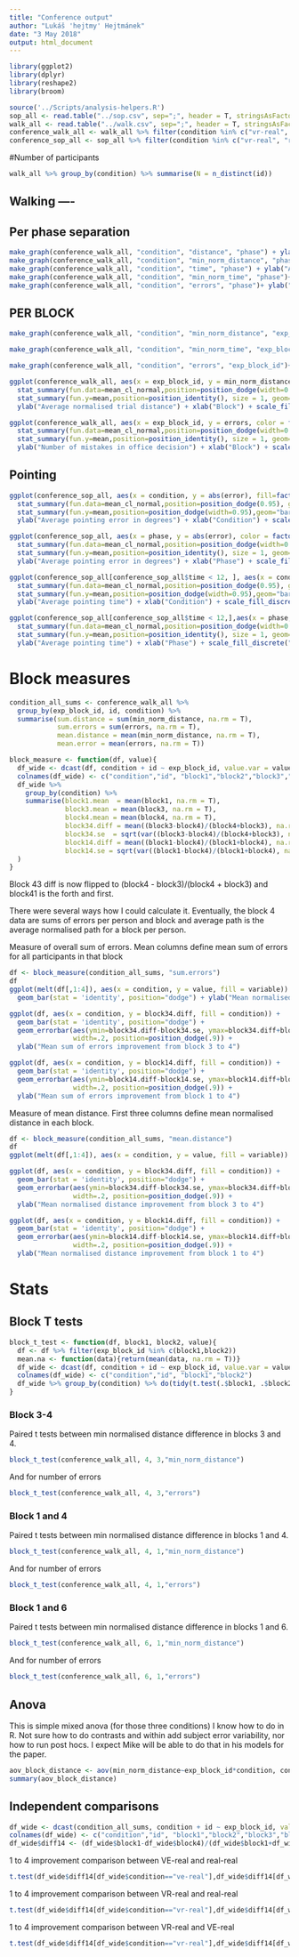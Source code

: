 ```yaml
---
title: "Conference output"
author: "Lukáš 'hejtmy' Hejtmánek"
date: "3 May 2018"
output: html_document
---
```


```r
library(ggplot2)
library(dplyr)
library(reshape2)
library(broom)

source('../Scripts/analysis-helpers.R')
sop_all <- read.table("../sop.csv", sep=";", header = T, stringsAsFactors = F)
walk_all <- read.table("../walk.csv", sep=";", header = T, stringsAsFactors = F)
conference_walk_all <- walk_all %>% filter(condition %in% c("vr-real", "real-real", "ve-real"))
conference_sop_all <- sop_all %>% filter(condition %in% c("vr-real", "real-real", "ve-real"))
```

#Number of participants
```r
walk_all %>% group_by(condition) %>% summarise(N = n_distinct(id))
```

## Walking ----

## Per phase separation
```r
make_graph(conference_walk_all, "condition", "distance", "phase") + ylab("Average absolute trial distance") + xlab("condition") + scale_fill_discrete(name = "Phase")
make_graph(conference_walk_all, "condition", "min_norm_distance", "phase") + ylab("Average normalised trial distance") + xlab("condition") + scale_fill_discrete(name = "Phase")
make_graph(conference_walk_all, "condition", "time", "phase") + ylab("Average absolute trial duration") + xlab("condition") + scale_fill_discrete(name = "Phase")
make_graph(conference_walk_all, "condition", "min_norm_time", "phase")+ ylab("Average normalised trial duration") + xlab("condition") + scale_fill_discrete(name = "Phase")
make_graph(conference_walk_all, "condition", "errors", "phase")+ ylab("Average number of errors") + xlab("condition") + scale_fill_discrete(name = "Phase")
```

## PER BLOCK
```r
make_graph(conference_walk_all, "condition", "min_norm_distance", "exp_block_id") + ylab("Average normalised trial distance") + xlab("condition") + scale_fill_discrete(name = "Block")

make_graph(conference_walk_all, "condition", "min_norm_time", "exp_block_id") + ylab("Average normalised trial duration") + xlab("condition") + scale_fill_discrete(name = "Block")

make_graph(conference_walk_all, "condition", "errors", "exp_block_id")+ ylab("Average number of errors") + xlab("condition") + scale_fill_discrete(name = "Block")

ggplot(conference_walk_all, aes(x = exp_block_id, y = min_norm_distance, color = factor(condition))) +
  stat_summary(fun.data=mean_cl_normal,position=position_dodge(width=0.1), width = 0.2, geom="errorbar") + 
  stat_summary(fun.y=mean,position=position_identity(), size = 1, geom="line") + 
  ylab("Average normalised trial distance") + xlab("Block") + scale_fill_discrete("Condition")

ggplot(conference_walk_all, aes(x = exp_block_id, y = errors, color = factor(condition))) +
  stat_summary(fun.data=mean_cl_normal,position=position_dodge(width=0.1), width = 0.2, geom="errorbar") + 
  stat_summary(fun.y=mean,position=position_identity(), size = 1, geom="line") + 
  ylab("Number of mistakes in office decision") + xlab("Block") + scale_fill_discrete("Condition")

```

## Pointing
```r
ggplot(conference_sop_all, aes(x = condition, y = abs(error), fill=factor(phase))) +
  stat_summary(fun.data=mean_cl_normal,position=position_dodge(0.95), geom="errorbar") + 
  stat_summary(fun.y=mean,position=position_dodge(width=0.95),geom="bar") +
  ylab("Average pointing error in degrees") + xlab("Condition") + scale_fill_discrete("Phase")

ggplot(conference_sop_all, aes(x = phase, y = abs(error), color = factor(condition))) +
  stat_summary(fun.data=mean_cl_normal,position=position_dodge(width=0.1), width = 0.2, geom="errorbar") + 
  stat_summary(fun.y=mean,position=position_identity(), size = 1, geom="line") + 
  ylab("Average pointing error in degrees") + xlab("Phase") + scale_fill_discrete("Condition")

ggplot(conference_sop_all[conference_sop_all$time < 12, ], aes(x = condition, y = time, fill=factor(phase))) +
  stat_summary(fun.data=mean_cl_normal,position=position_dodge(0.95), geom="errorbar") + 
  stat_summary(fun.y=mean,position=position_dodge(width=0.95),geom="bar") +
  ylab("Average pointing time") + xlab("Condition") + scale_fill_discrete("Phase")

ggplot(conference_sop_all[conference_sop_all$time < 12,],aes(x = phase, y = time, color = factor(condition))) +
  stat_summary(fun.data=mean_cl_normal,position=position_dodge(width=0.1), width = 0.2, geom="errorbar") + 
  stat_summary(fun.y=mean,position=position_identity(), size = 1, geom="line") + 
  ylab("Average pointing time") + xlab("Phase") + scale_fill_discrete("Condition")

```

# Block measures

```r
condition_all_sums <- conference_walk_all %>% 
  group_by(exp_block_id, id, condition) %>% 
  summarise(sum.distance = sum(min_norm_distance, na.rm = T), 
            sum.errors = sum(errors, na.rm = T),
            mean.distance = mean(min_norm_distance, na.rm = T),
            mean.error = mean(errors, na.rm = T))

block_measure <- function(df, value){
  df_wide <- dcast(df, condition + id ~ exp_block_id, value.var = value)
  colnames(df_wide) <- c("condition","id", "block1","block2","block3","block4","block5","block6")
  df_wide %>% 
    group_by(condition) %>%
    summarise(block1.mean  = mean(block1, na.rm = T),
              block3.mean = mean(block3, na.rm = T),
              block4.mean = mean(block4, na.rm = T),
              block34.diff = mean((block3-block4)/(block4+block3), na.rm = T),
              block34.se  = sqrt(var((block3-block4)/(block4+block3), na.rm = T)/sum(!is.na(block3-block4))),
              block14.diff = mean((block1-block4)/(block1+block4), na.rm = T),
              block14.se = sqrt(var((block1-block4)/(block1+block4), na.rm = T)/sum(!is.na(block1-block4)))
  )
}
```
Block 43 diff is now flipped to (block4 - block3)/(block4 + block3) and block41 is the forth and first. 

There were several ways how I could calculate it. Eventually, the block 4 data are sums of errors per person and block and average path is the average normalised path for a block per person.  

Measure of overall sum of errors. Mean columns define mean sum of errors for all participants in that block
```r
df <- block_measure(condition_all_sums, "sum.errors")
df
ggplot(melt(df[,1:4]), aes(x = condition, y = value, fill = variable)) + 
  geom_bar(stat = 'identity', position="dodge") + ylab("Mean normalised distance")

ggplot(df, aes(x = condition, y = block34.diff, fill = condition)) + 
  geom_bar(stat = 'identity', position="dodge") + 
  geom_errorbar(aes(ymin=block34.diff-block34.se, ymax=block34.diff+block34.se), 
                width=.2, position=position_dodge(.9)) +
  ylab("Mean sum of errors improvement from block 3 to 4")

ggplot(df, aes(x = condition, y = block14.diff, fill = condition)) + 
  geom_bar(stat = 'identity', position="dodge") + 
  geom_errorbar(aes(ymin=block14.diff-block14.se, ymax=block14.diff+block14.se), 
                width=.2, position=position_dodge(.9)) +
  ylab("Mean sum of errors improvement from block 1 to 4")
```

Measure of mean distance. First three columns define mean normalised distance in each block.
```r
df <- block_measure(condition_all_sums, "mean.distance")
df
ggplot(melt(df[,1:4]), aes(x = condition, y = value, fill = variable)) + geom_bar(stat = 'identity', position="dodge") + ylab("Mean normalised distance")

ggplot(df, aes(x = condition, y = block34.diff, fill = condition)) + 
  geom_bar(stat = 'identity', position="dodge") + 
  geom_errorbar(aes(ymin=block34.diff-block34.se, ymax=block34.diff+block34.se), 
                width=.2, position=position_dodge(.9)) +
  ylab("Mean normalised distance improvement from block 3 to 4")

ggplot(df, aes(x = condition, y = block14.diff, fill = condition)) + 
  geom_bar(stat = 'identity', position="dodge") + 
  geom_errorbar(aes(ymin=block14.diff-block14.se, ymax=block14.diff+block14.se), 
                width=.2, position=position_dodge(.9)) +
  ylab("Mean normalised distance improvement from block 1 to 4")
```

# Stats

## Block T tests

```r
block_t_test <- function(df, block1, block2, value){
  df <- df %>% filter(exp_block_id %in% c(block1,block2))
  mean.na <- function(data){return(mean(data, na.rm = T))}
  df_wide <- dcast(df, condition + id ~ exp_block_id, value.var = value, fun.aggregate = mean.na)
  colnames(df_wide) <- c("condition","id", "block1","block2")
  df_wide %>% group_by(condition) %>% do(tidy(t.test(.$block1, .$block2, paired = T)))
}

```

### Block 3-4
Paired t tests between min normalised distance difference in blocks 3 and 4.
```r
block_t_test(conference_walk_all, 4, 3,"min_norm_distance")
```

And for number of errors
```r
block_t_test(conference_walk_all, 4, 3,"errors")
```

### Block 1 and 4
Paired t tests between min normalised distance difference in blocks 1 and 4.
```r
block_t_test(conference_walk_all, 4, 1,"min_norm_distance")
```
And for number of errors
```r
block_t_test(conference_walk_all, 4, 1,"errors")
```

### Block 1 and 6
Paired t tests between min normalised distance difference in blocks 1 and 6.
```r
block_t_test(conference_walk_all, 6, 1,"min_norm_distance")
```
And for number of errors
```r
block_t_test(conference_walk_all, 6, 1,"errors")
```

## Anova
This is simple mixed anova (for those three conditions) I know how to do in R. Not sure how to do contrasts and within add subject error variability, nor how to run post hocs. I expect Mike will be able to do that in his models for the paper.

```r
aov_block_distance <- aov(min_norm_distance~exp_block_id*condition, conference_walk_all)
summary(aov_block_distance)
```

## Independent comparisons

```r
df_wide <- dcast(condition_all_sums, condition + id ~ exp_block_id, value.var = "mean.distance")
colnames(df_wide) <- c("condition","id", "block1","block2","block3","block4","block5","block6")
df_wide$diff14 <- (df_wide$block1-df_wide$block4)/(df_wide$block1+df_wide$block3)
```

1 to 4 improvement comparison between VE-real and real-real
```r
t.test(df_wide$diff14[df_wide$condition=="ve-real"],df_wide$diff14[df_wide$condition=="real-real"])

```

1 to 4 improvement comparison between VR-real and real-real
```r
t.test(df_wide$diff14[df_wide$condition=="vr-real"],df_wide$diff14[df_wide$condition=="real-real"])  
```

1 to 4 improvement comparison between VR-real and VE-real
```r
t.test(df_wide$diff14[df_wide$condition=="vr-real"],df_wide$diff14[df_wide$condition=="ve-real"])
```